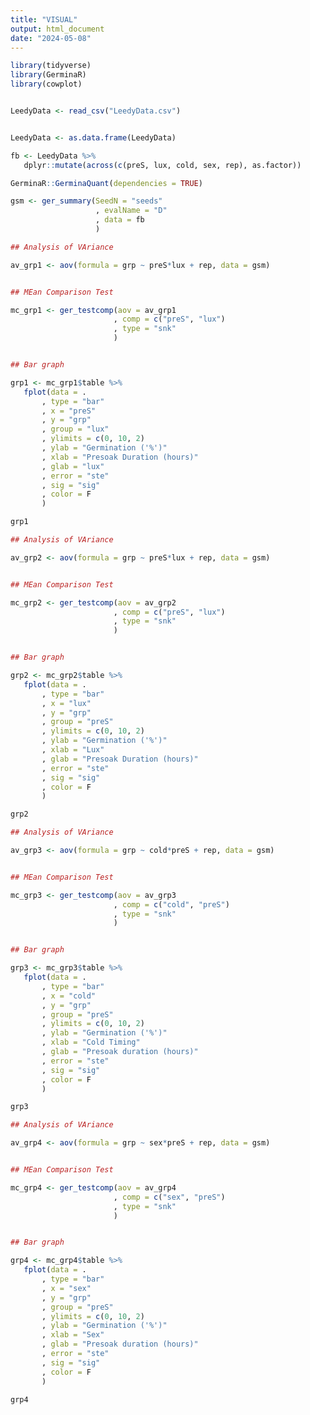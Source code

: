 ```yaml
---
title: "VISUAL"
output: html_document
date: "2024-05-08"
---
```


```r
library(tidyverse)
library(GerminaR)
library(cowplot)


LeedyData <- read_csv("LeedyData.csv")


LeedyData <- as.data.frame(LeedyData)

fb <- LeedyData %>% 
   dplyr::mutate(across(c(preS, lux, cold, sex, rep), as.factor))


```

```r
GerminaR::GerminaQuant(dependencies = TRUE)

```



```r


gsm <- ger_summary(SeedN = "seeds"
                   , evalName = "D"
                   , data = fb
                   )


```



```r

## Analysis of VAriance

av_grp1 <- aov(formula = grp ~ preS*lux + rep, data = gsm)


## MEan Comparison Test

mc_grp1 <- ger_testcomp(aov = av_grp1
                       , comp = c("preS", "lux")
                       , type = "snk"
                       )


## Bar graph

grp1 <- mc_grp1$table %>% 
   fplot(data = .
       , type = "bar"
       , x = "preS"
       , y = "grp"
       , group = "lux"
       , ylimits = c(0, 10, 2)
       , ylab = "Germination ('%')"
       , xlab = "Presoak Duration (hours)"
       , glab = "lux"
       , error = "ste"
       , sig = "sig"
       , color = F
       )

grp1

```

```r

## Analysis of VAriance

av_grp2 <- aov(formula = grp ~ preS*lux + rep, data = gsm)


## MEan Comparison Test

mc_grp2 <- ger_testcomp(aov = av_grp2
                       , comp = c("preS", "lux")
                       , type = "snk"
                       )


## Bar graph

grp2 <- mc_grp2$table %>% 
   fplot(data = .
       , type = "bar"
       , x = "lux"
       , y = "grp"
       , group = "preS"
       , ylimits = c(0, 10, 2)
       , ylab = "Germination ('%')"
       , xlab = "Lux"
       , glab = "Presoak Duration (hours)"
       , error = "ste"
       , sig = "sig"
       , color = F
       )

grp2

```

```r

## Analysis of VAriance

av_grp3 <- aov(formula = grp ~ cold*preS + rep, data = gsm)


## MEan Comparison Test

mc_grp3 <- ger_testcomp(aov = av_grp3
                       , comp = c("cold", "preS")
                       , type = "snk"
                       )


## Bar graph

grp3 <- mc_grp3$table %>% 
   fplot(data = .
       , type = "bar"
       , x = "cold"
       , y = "grp"
       , group = "preS"
       , ylimits = c(0, 10, 2)
       , ylab = "Germination ('%')"
       , xlab = "Cold Timing"
       , glab = "Presoak duration (hours)"
       , error = "ste"
       , sig = "sig"
       , color = F
       )

grp3

```

```r

## Analysis of VAriance

av_grp4 <- aov(formula = grp ~ sex*preS + rep, data = gsm)


## MEan Comparison Test

mc_grp4 <- ger_testcomp(aov = av_grp4
                       , comp = c("sex", "preS")
                       , type = "snk"
                       )


## Bar graph

grp4 <- mc_grp4$table %>% 
   fplot(data = .
       , type = "bar"
       , x = "sex"
       , y = "grp"
       , group = "preS"
       , ylimits = c(0, 10, 2)
       , ylab = "Germination ('%')"
       , xlab = "Sex"
       , glab = "Presoak duration (hours)"
       , error = "ste"
       , sig = "sig"
       , color = F
       )

grp4

```
